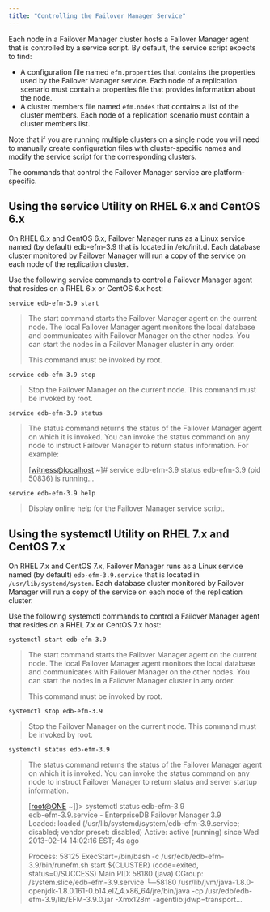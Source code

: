 ```yaml
---
title: "Controlling the Failover Manager Service"
---
```


<div id="controlling_efm_service" class="registered_link"></div>


Each node in a Failover Manager cluster hosts a Failover Manager agent that is controlled by a service script. By default, the service script expects to find:

-   A configuration file named `efm.properties` that contains the properties used by the Failover Manager service. Each node of a replication scenario must contain a properties file that provides information about the node.
-   A cluster members file named `efm.nodes` that contains a list of the cluster members. Each node of a replication scenario must contain a cluster members list.

Note that if you are running multiple clusters on a single node you will need to manually create configuration files with cluster-specific names and modify the service script for the corresponding clusters.

The commands that control the Failover Manager service are platform-specific.

<div id="service_utility" class="registered_link"></div>



## Using the service Utility on RHEL 6.x and CentOS 6.x

On RHEL 6.x and CentOS 6.x, Failover Manager runs as a Linux service named (by default) edb-efm-3.9 that is located in /etc/init.d. Each database cluster monitored by Failover Manager will run a copy of the service on each node of the replication cluster.

Use the following service commands to control a Failover Manager agent that resides on a RHEL 6.x or CentOS 6.x host:

`service edb-efm-3.9 start`

> The start command starts the Failover Manager agent on the current node. The local Failover Manager agent monitors the local database and communicates with Failover Manager on the other nodes. You can start the nodes in a Failover Manager cluster in any order.
>
> This command must be invoked by root.

`service edb-efm-3.9 stop`

> Stop the Failover Manager on the current node. This command must be invoked by root.

`service edb-efm-3.9 status`

> The status command returns the status of the Failover Manager agent on which it is invoked. You can invoke the status command on any node to instruct Failover Manager to return status information. For example:
>
> \[<witness@localhost> \~\]\# service edb-efm-3.9 status edb-efm-3.9 (pid 50836) is running...

`service edb-efm-3.9 help`

> Display online help for the Failover Manager service script.

<div id="systemctl" class="registered_link"></div>



## Using the systemctl Utility on RHEL 7.x and CentOS 7.x

On RHEL 7.x and CentOS 7.x, Failover Manager runs as a Linux service named (by default) `edb-efm-3.9.service` that is located in `/usr/lib/systemd/system`. Each database cluster monitored by Failover Manager will run a copy of the service on each node of the replication cluster.

Use the following systemctl commands to control a Failover Manager agent that resides on a RHEL 7.x or CentOS 7.x host:

`systemctl start edb-efm-3.9`

> The start command starts the Failover Manager agent on the current node. The local Failover Manager agent monitors the local database and communicates with Failover Manager on the other nodes. You can start the nodes in a Failover Manager cluster in any order.
>
> This command must be invoked by root.

`systemctl stop edb-efm-3.9`

> Stop the Failover Manager on the current node. This command must be invoked by root.

`systemctl status edb-efm-3.9`

> The status command returns the status of the Failover Manager agent on which it is invoked. You can invoke the status command on any node to instruct Failover Manager to return status and server startup information.
>
> \[<root@ONE> \~\]}&gt; systemctl status edb-efm-3.9  
> edb-efm-3.9.service - EnterpriseDB Failover Manager 3.9  
> Loaded: loaded (/usr/lib/systemd/system/edb-efm-3.9.service; disabled; vendor preset: disabled) Active: active (running) since Wed 2013-02-14 14:02:16 EST; 4s ago
>
> Process: 58125 ExecStart=/bin/bash -c /usr/edb/edb-efm-3.9/bin/runefm.sh start ${CLUSTER} (code=exited, status=0/SUCCESS) Main PID: 58180 (java) CGroup: /system.slice/edb-efm-3.9.service └─58180 /usr/lib/jvm/java-1.8.0-openjdk-1.8.0.161-0.b14.el7\_4.x86\_64/jre/bin/java -cp /usr/edb/edb-efm-3.9/lib/EFM-3.9.0.jar -Xmx128m -agentlib:jdwp=transport...
